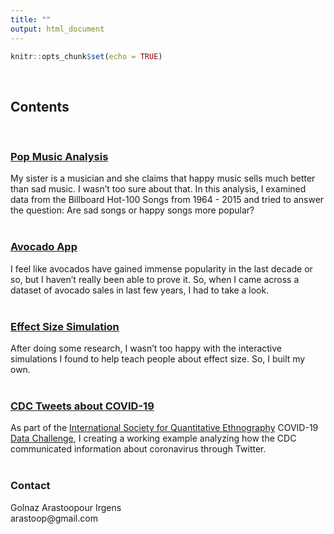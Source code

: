 ```yaml
---
title: ""
output: html_document
---
```


```r
knitr::opts_chunk$set(echo = TRUE)
```
<p>
</br>

## Contents
</br>

### <a href="pop.html">Pop Music Analysis</a>
My sister is a musician and she claims that happy music sells much better than sad music. I wasn't too sure about that. In this analysis, I examined data from the Billboard Hot-100 Songs from 1964 - 2015 and tried to answer the question: Are sad songs or happy songs more popular?
</br>
</br>

### <a href="avocado.html">Avocado App</a>
I feel like avocados have gained immense popularity in the last decade or so, but I haven't really been able to prove it. So, when I came across a dataset of avocado sales in last few years, I had to take a look. 
</br>
</br>

### <a href="effectsize.html">Effect Size Simulation </a>
After doing some research, I wasn't too happy with the interactive simulations I found to help teach people about effect size. So, I built my own. 
</br>
</br>

### <a href="covid.html">CDC Tweets about COVID-19 </a>
As part of the <a href="http://qesoc.org/" target="_blank">International Society for Quantitative Ethnography</a> COVID-19 <a href="https://sites.google.com/wisc.edu/qe-covid-data-challenge" target="_blank">Data Challenge</a>, I creating a working example analyzing how the CDC communicated information about coronavirus through Twitter. 
</br>
</br>

### Contact
Golnaz Arastoopour Irgens 
</br>
arastoop@gmail.com
</br>

</p>


